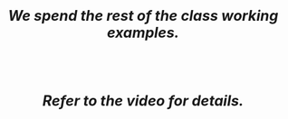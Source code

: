 <!-- # ADMIN - work session in class -->

##

::: {style="height:90%;display:flex;flex-direction:column;justify-content:center;align-items:center"}

::: {style="font-size:1.8em;width:100%;text-align:center;font-weight:bold;font-style:italic;margin:20px;"}
We spend the rest of the class working examples.
:::

::: {style="font-size:1.8em;width:100%;text-align:center;font-weight:bold;font-style:italic;margin:20px;"}
Refer to the video for details.
:::

:::



